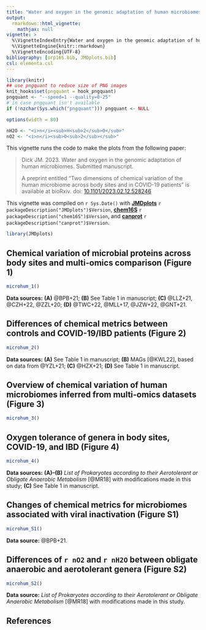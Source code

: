```yaml
---
title: "Water and oxygen in the genomic adaptation of human microbiomes (2023)"
output: 
  rmarkdown::html_vignette:
    mathjax: null
vignette: >
  %\VignetteIndexEntry{Water and oxygen in the genomic adaptation of human microbiomes (2023)}
  %\VignetteEngine{knitr::rmarkdown}
  %\VignetteEncoding{UTF-8}
bibliography: [orp16S.bib, JMDplots.bib]
csl: elementa.csl
---
```


```r
library(knitr)
## use pngquant to reduce size of PNG images
knit_hooks$set(pngquant = hook_pngquant)
pngquant <- "--speed=1 --quality=0-25"
# in case pngquant isn't available
if (!nzchar(Sys.which("pngquant"))) pngquant <- NULL 
```

```r
options(width = 80)
```

```r
nH2O <- "<i>n</i><sub>H<sub>2</sub>O</sub>"
nO2 <- "<i>n</i><sub>O<sub>2</sub></sub>"
```

This vignette runs the code to make the plots from the following paper:

> Dick JM. 2023. Water and oxygen in the genomic adaptation of human microbiomes. Submitted manuscript.
> 
> A preprint entitled "Two dimensions of chemical variation of the human microbiome across body sites and in COVID-19 patients" is available at bioRxiv. doi: [10.1101/2023.02.12.528246](https://doi.org/10.1101/2023.02.12.528246)

This vignette was compiled on `r Sys.Date()` with
**[JMDplots](https://github.com/jedick/JMDplots)** `r packageDescription("JMDplots")$Version`,
**[chem16S](https://github.com/jedick/chem16S)** `r packageDescription("chem16S")$Version`, and
**[canprot](https://github.com/jedick/canprot)** `r packageDescription("canprot")$Version`.

```r
library(JMDplots)
```

## Chemical variation of microbial proteins across body sites and multi-omics comparison (Figure 1)
```r
microhum_1()
```

**Data sources:** **(A)** @BPB+21; **(B)** See Table 1 in manuscript; **(C)** @LLZ+21, @CZH+22, @ZZL+20; **(D)** @TWC+22, @MLL+17, @JZW+22, @GNT+21.

## Differences of chemical metrics between controls and COVID-19/IBD patients (Figure 2)
```r
microhum_2()
```

**Data sources:** **(A)** See Table 1 in manuscript; **(B)** MAGs [@KWL22], based on data from @YZL+21; **(C)** @HZX+21; **(D)** See Table 1 in manuscript.

## Overview of chemical variation of human microbiomes inferred from multi-omics datasets (Figure 3)
```r
microhum_3()
```

## Oxygen tolerance of genera in body sites, COVID-19, and IBD (Figure 4)
```r
microhum_4()
```

**Data sources:** **(A)--(B)** *List of Prokaryotes according to their Aerotolerant or Obligate Anaerobic Metabolism* [@MR18] with modifications made in this study; **(C)** See Table 1 in manuscript.

## Changes of chemical metrics for microbiomes associated with viral inactivation (Figure S1)
```r
microhum_S1()
```

**Data source:** @BPB+21.


## Differences of `r nO2` and `r nH2O` between obligate anaerobic and aerotolerant genera (Figure S2)
```r
microhum_S2()
```

**Data source:** *List of Prokaryotes according to their Aerotolerant or Obligate Anaerobic Metabolism* [@MR18] with modifications made in this study.

## References
